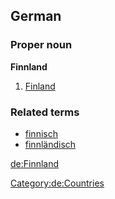 == German ==
===Proper noun===
'''Finnland''' 

# [[Finland]]

===Related terms===
*[[finnisch]]
*[[finnländisch]]

[[Category:de:Countries]]

[[de:Finnland]]